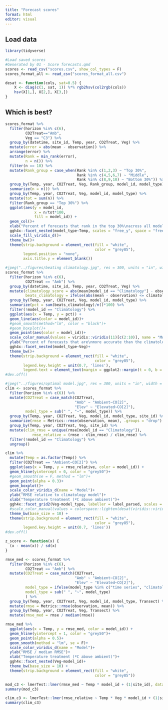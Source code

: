 ```yaml
---
title: "Forecast scores"
format: html
editor: visual
---
```


## Load data

```r
library(tidyverse)

#Load saved scores
#Generated by 01 - Score forecasts.qmd
scores <- read_csv("scores.csv", show_col_types = F)
scores_format_all <- read_csv("scores_format_all.csv")

desat <- function(cols, sat=0.5) {
    X <- diag(c(1, sat, 1)) %*% rgb2hsv(col2rgb(cols))
    hsv(X[1,], X[2,], X[3,])
}
```

## Which is best?

```r
scores_format %>%
  filter(horizon %in% c(6),
         CO2Treat=="Amb",
         Veg == "C3") %>%
  group_by(datetime, site_id, Temp, year, CO2Treat, Veg) %>%
  mutate(error = abs(mean - observation)) %>%
  arrange(error) %>%
  mutate(Rank = min_rank(error),
         n = n()) %>%
  filter(n == 10) %>%
  mutate(Rank_group = case_when(Rank %in% c(1,2,3) ~ "Top 30%",
                                Rank %in% c(4,5,6,7) ~ "Middle",
                                Rank %in% c(8,9,10) ~ "Bottom 30%")) %>%
  group_by(Temp, year, CO2Treat, Veg, Rank_group, model_id, model_type) %>%
  summarize(n = n()) %>%
  group_by(Temp, year, CO2Treat, Veg, model_id, model_type) %>%
  mutate(tot = sum(n)) %>%
  filter(Rank_group == "Top 30%") %>%
  ggplot(aes(y = model_id, 
             x = n/tot*100, 
             fill = model_id)) +
  geom_col()+
  xlab("Percent of forecasts that rank in the top 30%\nacross all models by accuracy")+
  ggh4x::facet_nested(model_type~Temp, scales = "free_y", space = "free_y")+
  scale_fill_viridis_d()+
  theme_bw()+
  theme(strip.background = element_rect(fill = "white",
                                        color = "grey85"),
        legend.position = "none",
        axis.title.y = element_blank())

#jpeg("../figures/beating climatology.jpg", res = 300, units = "in", width = 5, height = 3)
scores_format %>%
  filter(horizon %in% c(6),
         CO2Treat == "Amb") %>%
  group_by(datetime, site_id, Temp, year, CO2Treat, Veg) %>%
  mutate(climatology_score = abs(mean[model_id == "Climatology"] - observation),
         beats_climatology = ifelse(abs(mean - observation) <= climatology_score, 1, 0)) %>%
  group_by(Temp, year, CO2Treat, Veg, model_id, model_type) %>%
  summarize(pct = sum(beats_climatology)/n()*100) %>%
  filter(!model_id == "Climatology") %>%
  ggplot(aes(x = Temp, y = pct)) +
  geom_line(aes(color = model_id))+
  #geom_smooth(method="lm", color = "black")+
  #geom_boxplot()+
  geom_point(aes(color = model_id))+
  scale_color_manual(values = viridis::viridis(11)[c(2:10)], name = "Model")+
  ylab("Percent of forecasts that are\nmore accurate than the climatology model")+
  ggh4x::facet_nested(model_type~Veg)+
  theme_bw()+
  theme(strip.background = element_rect(fill = "white",
                                        color = "grey85"),
        legend.key.height = unit(0.7, 'lines'),
        legend.text = element_text(margin = ggplot2::margin(t = 0, b = 0)),)
#dev.off()

#jpeg("../figures/optimal model.jpg", res = 300, units = "in", width = 5, height = 3)
clim <- scores_format %>%
  filter(horizon %in% c(6)) %>%
  mutate(CO2Treat = case_match(CO2Treat,
                               "Amb" ~ "Ambient~CO[2]",
                               "Elev" ~ "Elevated~CO[2]"),
         model_type = sub(" ", "~", model_type)) %>%
  group_by(Temp, year, CO2Treat, Veg, model_id, model_type, site_id) %>%
  summarize(rmse = Metrics::rmse(observation, mean), .groups = "drop") %>%
  group_by(Temp, year, CO2Treat, Veg, site_id) %>%
  mutate(clim_rmse = unique(rmse[model_id == "Climatology"]),
            rmse_relative = (rmse - clim_rmse) / clim_rmse) %>%
  filter(!model_id == "Climatology") %>%
  ungroup()

clim %>%
  mutate(Temp = as.factor(Temp)) %>%
  filter(CO2Treat == "Ambient~CO[2]") %>%
  ggplot(aes(x = Temp, y = rmse_relative, color = model_id)) +
  geom_hline(yintercept = 0, color = "grey50")+
  #geom_smooth(se = F, method = "lm")+
  geom_point(alpha = 0.3)+
  geom_boxplot()+
  scale_color_viridis_d(name = "Model")+
  ylab("RMSE relative to climatology model")+
  xlab("Temperature treatment (ºC above ambient)")+
  ggh4x::facet_grid2(Veg~model_type, labeller = label_parsed, scales = "free")+
  #scale_color_manual(values = colorspace::lighten(desat(viridis::viridis(10), 0.3), 0.6))+
  theme_bw(base_size = 10) +
  theme(strip.background = element_rect(fill = "white",
                                        color = "grey85"),
        legend.key.height = unit(0.7, 'lines'))
#dev.off()

z_score <- function(x) {
  (x - mean(x)) / sd(x)
}

rmse_med <- scores_format %>%
  filter(horizon %in% c(6),
         CO2Treat == "Amb") %>%
  mutate(CO2Treat = case_match(CO2Treat,
                               "Amb" ~ "Ambient~CO[2]",
                               "Elev" ~ "Elevated~CO[2]"),
         model_type = ifelse(model_type %in% c("time series", "climatology"), "empirical", model_type),
         model_type = sub(" ", "~", model_type)
         ) %>%
  group_by(Temp, year, CO2Treat, Veg, model_id, model_type, Transect) %>%
  mutate(rmse = Metrics::rmse(observation, mean)) %>%
  group_by(Temp, year, CO2Treat, Veg, Transect) %>%
  mutate(rmse_med = rmse / median(rmse))

rmse_med %>%
  ggplot(aes(x = Temp, y = rmse_med, color = model_id)) +
  geom_hline(yintercept = 1, color = "grey50")+
  geom_point(alpha = 0.5)+
  geom_smooth(method = "lm", se = F)+
  scale_color_viridis_d(name = "Model")+
  ylab("RMSE / median RMSE")+
  xlab("Temperature treatment (ºC above ambient)")+
  ggh4x::facet_nested(Veg~model_id)+
  theme_bw(base_size = 10) +
  theme(strip.background = element_rect(fill = "white",
                                        color = "grey85"))

mod_c3 <- lmerTest::lmer(rmse_med ~ Temp * model_id + (1|site_id), data = rmse_med %>% filter(Veg == "C3"))
summary(mod_c3)

clim_c3 <- lmerTest::lmer(rmse_relative ~ Temp * Veg * model_id + (1|site_id), data = clim %>% ungroup () %>% filter(CO2Treat == "Ambient~CO[2]"))
summary(clim_c3)
```
